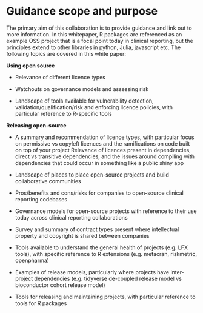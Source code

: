 # Guidance scope and purpose {.unnumbered}

The primary aim of this collaboration is to provide guidance and link out to more information. In this whitepaper, R packages are referenced as an example OSS project that is a focal point today in clinical reporting, but the principles extend to other libraries in python, Julia, javascript etc. The following topics are covered in this white paper: 

**Using open source** 

-   Relevance of different licence types 

-   Watchouts on governance models and assessing risk 

-   Landscape of tools available for vulnerability detection, validation/qualification/risk and enforcing licence policies, with particular reference to R-specific tools 

**Releasing open-source** 

-   A summary and recommendation of licence types, with particular focus on permissive vs copyleft licences and the ramifications on code built on top of your project Relevance of licences present in dependencies, direct vs transitive dependencies, and the issues around compiling with dependencies that could occur in something like a public shiny app 

-   Landscape of places to place open-source projects and build collaborative communities 

-   Pros/benefits and cons/risks for companies to open-source clinical reporting codebases 

-   Governance models for open-source projects with reference to their use today across clinical reporting collaborations 

-   Survey and summary of contract types present where intellectual property and copyright is shared between companies 

-   Tools available to understand the general health of projects (e.g. LFX tools), with specific reference to R extensions (e.g. metacran, riskmetric, openpharma) 

-   Examples of release models, particularly where projects have inter-project dependencies (e.g. tidyverse de-coupled release model vs bioconductor cohort release model) 

-   Tools for releasing and maintaining projects, with particular reference to tools for R packages 

